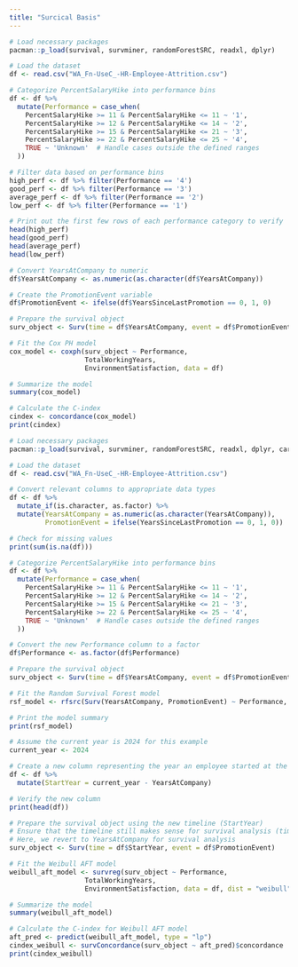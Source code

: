 ```yaml
---
title: "Surcical Basis"
---
```

```r
# Load necessary packages
pacman::p_load(survival, survminer, randomForestSRC, readxl, dplyr)

# Load the dataset
df <- read.csv("WA_Fn-UseC_-HR-Employee-Attrition.csv")

# Categorize PercentSalaryHike into performance bins
df <- df %>%
  mutate(Performance = case_when(
    PercentSalaryHike >= 11 & PercentSalaryHike <= 11 ~ '1',
    PercentSalaryHike >= 12 & PercentSalaryHike <= 14 ~ '2',
    PercentSalaryHike >= 15 & PercentSalaryHike <= 21 ~ '3',
    PercentSalaryHike >= 22 & PercentSalaryHike <= 25 ~ '4',
    TRUE ~ 'Unknown'  # Handle cases outside the defined ranges
  ))

# Filter data based on performance bins
high_perf <- df %>% filter(Performance == '4')
good_perf <- df %>% filter(Performance == '3')
average_perf <- df %>% filter(Performance == '2')
low_perf <- df %>% filter(Performance == '1')

# Print out the first few rows of each performance category to verify
head(high_perf)
head(good_perf)
head(average_perf)
head(low_perf)

# Convert YearsAtCompany to numeric
df$YearsAtCompany <- as.numeric(as.character(df$YearsAtCompany))

# Create the PromotionEvent variable
df$PromotionEvent <- ifelse(df$YearsSinceLastPromotion == 0, 1, 0)

# Prepare the survival object
surv_object <- Surv(time = df$YearsAtCompany, event = df$PromotionEvent)

# Fit the Cox PH model
cox_model <- coxph(surv_object ~ Performance,
                   TotalWorkingYears,
                   EnvironmentSatisfaction, data = df)

# Summarize the model
summary(cox_model)

# Calculate the C-index
cindex <- concordance(cox_model)
print(cindex)
```
```r
# Load necessary packages
pacman::p_load(survival, survminer, randomForestSRC, readxl, dplyr, caret)

# Load the dataset
df <- read.csv("WA_Fn-UseC_-HR-Employee-Attrition.csv")

# Convert relevant columns to appropriate data types
df <- df %>%
  mutate_if(is.character, as.factor) %>%
  mutate(YearsAtCompany = as.numeric(as.character(YearsAtCompany)),
         PromotionEvent = ifelse(YearsSinceLastPromotion == 0, 1, 0))

# Check for missing values
print(sum(is.na(df)))

# Categorize PercentSalaryHike into performance bins
df <- df %>%
  mutate(Performance = case_when(
    PercentSalaryHike >= 11 & PercentSalaryHike <= 11 ~ '1',
    PercentSalaryHike >= 12 & PercentSalaryHike <= 14 ~ '2',
    PercentSalaryHike >= 15 & PercentSalaryHike <= 21 ~ '3',
    PercentSalaryHike >= 22 & PercentSalaryHike <= 25 ~ '4',
    TRUE ~ 'Unknown'  # Handle cases outside the defined ranges
  ))

# Convert the new Performance column to a factor
df$Performance <- as.factor(df$Performance)

# Prepare the survival object
surv_object <- Surv(time = df$YearsAtCompany, event = df$PromotionEvent)

# Fit the Random Survival Forest model
rsf_model <- rfsrc(Surv(YearsAtCompany, PromotionEvent) ~ Performance, data = df)

# Print the model summary
print(rsf_model)


```

```r

# Assume the current year is 2024 for this example
current_year <- 2024

# Create a new column representing the year an employee started at the company
df <- df %>%
  mutate(StartYear = current_year - YearsAtCompany)

# Verify the new column
print(head(df))

# Prepare the survival object using the new timeline (StartYear)
# Ensure that the timeline still makes sense for survival analysis (time-to-event format)
# Here, we revert to YearsAtCompany for survival analysis
surv_object <- Surv(time = df$StartYear, event = df$PromotionEvent)

# Fit the Weibull AFT model
weibull_aft_model <- survreg(surv_object ~ Performance,
                   TotalWorkingYears,
                   EnvironmentSatisfaction, data = df, dist = "weibull")

# Summarize the model
summary(weibull_aft_model)

# Calculate the C-index for Weibull AFT model
aft_pred <- predict(weibull_aft_model, type = "lp")
cindex_weibull <- survConcordance(surv_object ~ aft_pred)$concordance
print(cindex_weibull)


```


